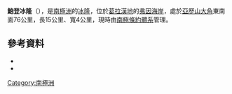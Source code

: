 {{Coord|66|59|S|60|50|W|source:GNIS|display=title}}

'''鮑登冰隆'''（{{lang-en|Bawden Ice Rise}}），是[[南極洲|南極洲]]的[[冰隆|冰隆]]，位於[[葛拉漢地|葛拉漢地]]的[[弗因海岸|弗因海岸]]，處於[[亞歷山大角|亞歷山大角]]東南面76公里，長15公里、寬4公里，現時由[[南極條約體系|南極條約體系]]管理。

==參考資料==
*{{cite gnis | type = antarid | id = 1090| name = Bawden Ice Rise | accessdate = 2011-05-22}}
*{{usgs-gazetteer|id=1090}}

{{DEFAULTSORT:Bawden Ice Rise}}
[[Category:南極洲|Category:南極洲]]


{{FoynCoast-geo-stub}}